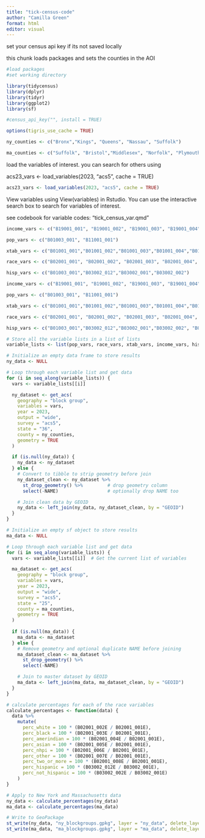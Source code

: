 ```yaml
---
title: "tick-census-code"
author: "Camilla Green"
format: html
editor: visual
---
```


set your census api key if its not saved locally

this chunk loads packages and sets the counties in the AOI

```r
#load packages
#set working directory

library(tidycensus)
library(dplyr)
library(tidyr)
library(ggplot2)
library(sf)

#census_api_key("", install = TRUE)

options(tigris_use_cache = TRUE)

ny_counties <- c("Bronx","Kings", "Queens", "Nassau", "Suffolk")

ma_counties <- c("Suffolk", "Bristol","Middlesex", "Norfolk", "Plymouth")

```

load the variables of interest. you can search for others using

acs23_vars \<- load_variables(2023, "acs5", cache = TRUE)

```r
acs23_vars <- load_variables(2023, "acs5", cache = TRUE)
```

View variables using View(variables) in Rstudio. You can use the interactive search box to search for variables of interest.

see codebook for variable codes: "tick_census_var.qmd"

```r
income_vars <- c("B19001_001", "B19001_002", "B19001_003", "B19001_004", "B19001_005", "B19001_006", "B19001_007", "B19001_008", "B19001_009", "B19001_010", "B19001_011", "B19001_012", "B19001_013", "B19001_014", "B19001_015", "B19001_016", "B19001_017", "B19013_001", "B19049_001", "B19313_001")

pop_vars <- c("B01003_001", "B11001_001")

xtab_vars <- c("B01001_001","B01001_002","B01001_003","B01001_004","B01001_005","B01001_006","B01001_007","B01001_008","B01001_009","B01001_010","B01001_011","B01001_012","B01001_013","B01001_014","B01001_015","B01001_016","B01001_017","B01001_018","B01001_019","B01001_020","B01001_021","B01001_022","B01001_023","B01001_024","B01001_025","B01001_026","B01001_027","B01001_028","B01001_029","B01001_030","B01001_031","B01001_032","B01001_033","B01001_034","B01001_035","B01001_036","B01001_037","B01001_038","B01001_039","B01001_040","B01001_041","B01001_042","B01001_043","B01001_044","B01001_045","B01001_046","B01001_047","B01001_048","B01001_049")

race_vars <- c("B02001_001", "B02001_002", "B02001_003", "B02001_004", "B02001_005", "B02001_006", "B02001_007", "B02001_008")

hisp_vars <- c("B01003_001","B03002_012","B03002_001","B03002_002")

income_vars <- c("B19001_001", "B19001_002", "B19001_003", "B19001_004", "B19001_005", "B19001_006", "B19001_007", "B19001_008", "B19001_009", "B19001_010", "B19001_011", "B19001_012", "B19001_013", "B19001_014", "B19001_015", "B19001_016", "B19001_017", "B19013_001", "B19049_001", "B19313_001")

pop_vars <- c("B01003_001", "B11001_001")

xtab_vars <- c("B01001_001","B01001_002","B01001_003","B01001_004","B01001_005","B01001_006","B01001_007","B01001_008","B01001_009","B01001_010","B01001_011","B01001_012","B01001_013","B01001_014","B01001_015","B01001_016","B01001_017","B01001_018","B01001_019","B01001_020","B01001_021","B01001_022","B01001_023","B01001_024","B01001_025","B01001_026","B01001_027","B01001_028","B01001_029","B01001_030","B01001_031","B01001_032","B01001_033","B01001_034","B01001_035","B01001_036","B01001_037","B01001_038","B01001_039","B01001_040","B01001_041","B01001_042","B01001_043","B01001_044","B01001_045","B01001_046","B01001_047","B01001_048","B01001_049")

race_vars <- c("B02001_001", "B02001_002", "B02001_003", "B02001_004", "B02001_005", "B02001_006", "B02001_007", "B02001_008")

hisp_vars <- c("B01003_001","B03002_012","B03002_001","B03002_002", "B03002_012")

# Store all the variable lists in a list of lists
variable_lists <- list(pop_vars, race_vars, xtab_vars, income_vars, hisp_vars)

```

```r
# Initialize an empty data frame to store results
ny_data <- NULL

# Loop through each variable list and get data
for (i in seq_along(variable_lists)) {
  vars <- variable_lists[[i]]

  ny_dataset <- get_acs(
    geography = "block group",
    variables = vars,
    year = 2023,
    output = "wide",
    survey = "acs5",
    state = "36",
    county = ny_counties,
    geometry = TRUE
  )

  if (is.null(ny_data)) {
    ny_data <- ny_dataset
  } else {
    # Convert to tibble to strip geometry before join
    ny_dataset_clean <- ny_dataset %>%
      st_drop_geometry() %>%         # drop geometry column
      select(-NAME)                  # optionally drop NAME too

    # Join clean data by GEOID
    ny_data <- left_join(ny_data, ny_dataset_clean, by = "GEOID")
  }
}
```

```r

# Initialize an empty sf object to store results
ma_data <- NULL

# Loop through each variable list and get data
for (i in seq_along(variable_lists)) {
  vars <- variable_lists[[i]]  # Get the current list of variables

  ma_dataset <- get_acs(
    geography = "block group", 
    variables = vars, 
    year = 2023, 
    output = "wide",  
    survey = "acs5", 
    state = "25",  
    county = ma_counties,
    geometry = TRUE
  )
  
  if (is.null(ma_data)) {
    ma_data <- ma_dataset
  } else {
    # Remove geometry and optional duplicate NAME before joining
    ma_dataset_clean <- ma_dataset %>%
      st_drop_geometry() %>%
      select(-NAME)

    # Join to master dataset by GEOID
    ma_data <- left_join(ma_data, ma_dataset_clean, by = "GEOID")
  }
}
```

```r
# calculate percentages for each of the race variables 
calculate_percentages <- function(data) {
  data %>%
    mutate(
      perc_white = 100 * (B02001_002E / B02001_001E),
      perc_black = 100 * (B02001_003E / B02001_001E),
      perc_amerindian = 100 * (B02001_004E / B02001_001E),
      perc_asian = 100 * (B02001_005E / B02001_001E),
      perc_nhpi = 100 * (B02001_006E / B02001_001E),
      perc_other = 100 * (B02001_007E / B02001_001E),
      perc_two_or_more = 100 * (B02001_008E / B02001_001E),
      perc_hispanic = 100 * (B03002_012E / B03002_001E),
      perc_not_hispanic = 100 * (B03002_002E / B03002_001E)
    )
}

# Apply to New York and Massachusetts data
ny_data <- calculate_percentages(ny_data)
ma_data <- calculate_percentages(ma_data)
```

```r
# Write to GeoPackage
st_write(ny_data, "ny_blockgroups.gpkg", layer = "ny_data", delete_layer = TRUE)
st_write(ma_data, "ma_blockgroups.gpkg", layer = "ma_data", delete_layer = TRUE)

```
